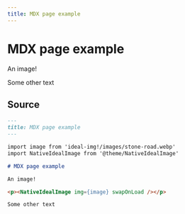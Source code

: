 ```yaml
---
title: MDX page example
---
```



# MDX page example

An image!

<p><NativeIdealImage img={image} swapOnLoad /></p>

Some other text

## Source

```markdown
---
title: MDX page example
---

import image from 'ideal-img!/images/stone-road.webp'
import NativeIdealImage from '@theme/NativeIdealImage'

# MDX page example

An image!

<p><NativeIdealImage img={image} swapOnLoad /></p>

Some other text
```
